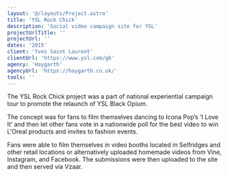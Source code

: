 ```yaml
---
layout: '@/layouts/Project.astro'
title: 'YSL Rock Chick'
description: 'Social video campaign site for YSL'
projectUrlTitle: ''
projectUrl: ''
dates: '2015'
client: 'Yves Saint Laurent'
clientUrl: 'https://www.ysl.com/gb'
agency: 'Haygarth'
agencyUrl: 'https://haygarth.co.uk/'
tools: ''
---
```


The YSL Rock Chick project was a part of national experiential campaign tour to promote the relaunch of YSL Black Opium.

The concept was for fans to film themselves dancing to Icona Pop’s ‘I Love It’ and then let other fans vote in a nationwide poll for the best video to win L'Oreal products and invites to fashion events.

Fans were able to film themselves in video booths located in Selfridges and other retail locations or alternatively uploaded homemade videos from Vine, Instagram, and Facebook. The submissions were then uploaded to the site and then served via Vzaar.
